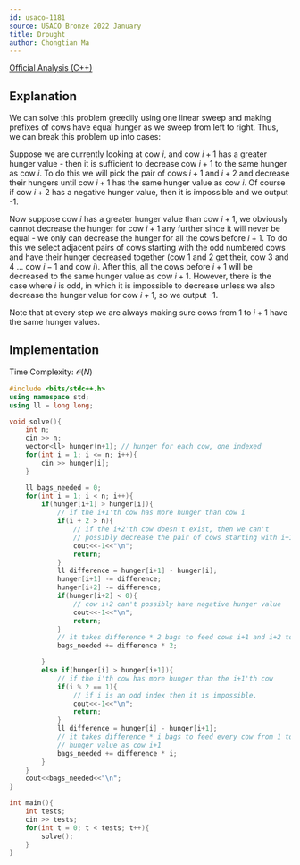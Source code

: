 ```yaml
---
id: usaco-1181
source: USACO Bronze 2022 January
title: Drought
author: Chongtian Ma
---
```


[Official Analysis (C++)](http://www.usaco.org/current/data/sol_prob3_bronze_jan22.html)

## Explanation

We can solve this problem greedily using one linear sweep and making prefixes of cows have equal hunger as we sweep from left to right. Thus, we can break this
problem up into cases:

Suppose we are currently looking at cow $i$, and cow $i+1$ has a greater hunger value - then it is sufficient to decrease cow $i+1$ to the same hunger
as cow $i$. To do this we will pick the pair of cows $i+1$ and $i+2$ and decrease their hungers until cow $i+1$ has the same hunger value as cow $i$.
Of course if cow $i+2$ has a negative hunger value, then it is impossible and we output -1.

Now suppose cow $i$ has a greater hunger value than cow $i+1$, we obviously cannot decrease the hunger for cow $i+1$ any further since it will never be
equal - we only can decrease the hunger for all the cows before $i+1$. To do this we select adjacent pairs of cows starting with the odd numbered cows and
have their hunger decreased together (cow 1 and 2 get their, cow 3 and 4 ... cow $i-1$ and cow $i$). After this, all the cows before $i+1$ will be decreased to the same hunger value as cow $i+1$. However, there is the case where $i$ is odd, in which it is impossible to decrease unless we also decrease the hunger value for cow $i+1$, so we output -1.

Note that at every step we are always making sure cows from 1 to $i+1$ have the same hunger values. 

## Implementation

Time Complexity: $\mathcal{O}(N)$

<LanguageSection>
  
<CPPSection>

```cpp
#include <bits/stdc++.h>
using namespace std;
using ll = long long;

void solve(){
	int n;
	cin >> n;
	vector<ll> hunger(n+1); // hunger for each cow, one indexed
	for(int i = 1; i <= n; i++){
		cin >> hunger[i];
	}

	ll bags_needed = 0;
	for(int i = 1; i < n; i++){
		if(hunger[i+1] > hunger[i]){
			// if the i+1'th cow has more hunger than cow i
			if(i + 2 > n){
				// if the i+2'th cow doesn't exist, then we can't
				// possibly decrease the pair of cows starting with i+1.
				cout<<-1<<"\n";
				return;
			}
			ll difference = hunger[i+1] - hunger[i];
			hunger[i+1] -= difference;
			hunger[i+2] -= difference;
			if(hunger[i+2] < 0){
				// cow i+2 can't possibly have negative hunger value
				cout<<-1<<"\n";
				return;
			}
			// it takes difference * 2 bags to feed cows i+1 and i+2 to equal hunger as i
			bags_needed += difference * 2;

		}
		else if(hunger[i] > hunger[i+1]){
			// if the i'th cow has more hunger than the i+1'th cow
			if(i % 2 == 1){
				// if i is an odd index then it is impossible.
				cout<<-1<<"\n";
				return;
			}
			ll difference = hunger[i] - hunger[i+1];
			// it takes difference * i bags to feed every cow from 1 to i to the same
			// hunger value as cow i+1
			bags_needed += difference * i;
		}
	}
	cout<<bags_needed<<"\n";
}

int main(){
	int tests;
	cin >> tests;
	for(int t = 0; t < tests; t++){
		solve();
	}
}
```
        
</CPPSection>
        
</LanguageSection>
